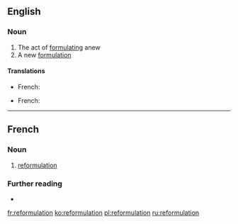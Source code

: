 ==English==

===Noun===
{{en-noun}}

# The act of [[formulating]] anew
# A new [[formulation]]

====Translations====
{{trans-top|formulating anew}}
* French: {{t+|fr|reformulation|f}}
{{trans-mid}}
{{trans-bottom}}

{{trans-top|new formulation}}
* French: {{t+|fr|reformulation|f}}
{{trans-mid}}
{{trans-bottom}}

----

==French==

===Noun===
{{fr-noun|f}}

# [[#English|reformulation]]

===Further reading===
* {{R:TLFi}}

[[fr:reformulation]]
[[ko:reformulation]]
[[pl:reformulation]]
[[ru:reformulation]]